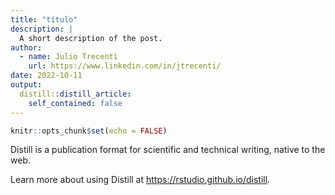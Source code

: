 ```yaml
---
title: "título"
description: |
  A short description of the post.
author:
  - name: Julio Trecenti
    url: https://www.linkedin.com/in/jtrecenti/
date: 2022-10-11
output:
  distill::distill_article:
    self_contained: false
---
```



```r
knitr::opts_chunk$set(echo = FALSE)
```

Distill is a publication format for scientific and technical writing, native to the web.

Learn more about using Distill at <https://rstudio.github.io/distill>.


